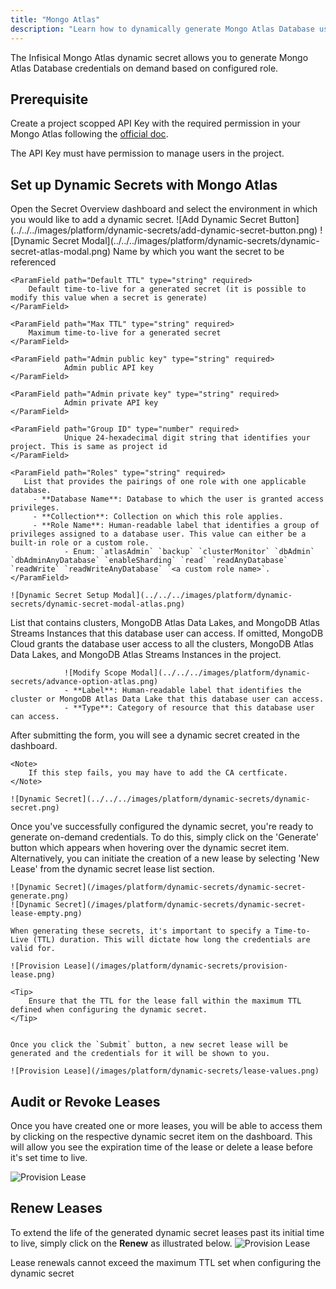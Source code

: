 ```yaml
---
title: "Mongo Atlas"
description: "Learn how to dynamically generate Mongo Atlas Database user credentials."
---
```


The Infisical Mongo Atlas dynamic secret allows you to generate Mongo Atlas Database credentials on demand based on configured role.

## Prerequisite
Create a project scopped API Key with the required permission in your Mongo Atlas following the [official doc](https://www.mongodb.com/docs/atlas/configure-api-access/#grant-programmatic-access-to-a-project).

<Info>
				The API Key must have permission to manage users in the project.
</Info>

## Set up Dynamic Secrets with Mongo Atlas

<Steps>
  <Step title="Open Secret Overview Dashboard">
	Open the Secret Overview dashboard and select the environment in which you would like to add a dynamic secret.
  </Step>
  <Step title="Click on the 'Add Dynamic Secret' button">
	![Add Dynamic Secret Button](../../../images/platform/dynamic-secrets/add-dynamic-secret-button.png)
  </Step>
  <Step title="Select Mongo Atlas">
	![Dynamic Secret Modal](../../../images/platform/dynamic-secrets/dynamic-secret-atlas-modal.png)
  </Step>
  <Step title="Provide the inputs for dynamic secret parameters">
	<ParamField path="Secret Name" type="string" required>
		Name by which you want the secret to be referenced
	</ParamField>

	<ParamField path="Default TTL" type="string" required>
		Default time-to-live for a generated secret (it is possible to modify this value when a secret is generate)
	</ParamField>

	<ParamField path="Max TTL" type="string" required>
		Maximum time-to-live for a generated secret
	</ParamField>

	<ParamField path="Admin public key" type="string" required>
				Admin public API key
	</ParamField>

	<ParamField path="Admin private key" type="string" required>
				Admin private API key
	</ParamField>

	<ParamField path="Group ID" type="number" required>
				Unique 24-hexadecimal digit string that identifies your project. This is same as project id
	</ParamField>

	<ParamField path="Roles" type="string" required>
	   List that provides the pairings of one role with one applicable database.
		 - **Database Name**: Database to which the user is granted access privileges.
		 - **Collection**: Collection on which this role applies.
		 - **Role Name**: Human-readable label that identifies a group of privileges assigned to a database user. This value can either be a built-in role or a custom role.
				- Enum: `atlasAdmin` `backup` `clusterMonitor` `dbAdmin` `dbAdminAnyDatabase` `enableSharding` `read` `readAnyDatabase` `readWrite` `readWriteAnyDatabase` `<a custom role name>`.
	</ParamField>

	![Dynamic Secret Setup Modal](../../../images/platform/dynamic-secrets/dynamic-secret-modal-atlas.png)

  </Step>
  <Step title="(Optional) Modify Access Scope">
  	List that contains clusters, MongoDB Atlas Data Lakes, and MongoDB Atlas Streams Instances that this database user can access. If omitted, MongoDB Cloud grants the database user access to all the clusters, MongoDB Atlas Data Lakes, and MongoDB Atlas Streams Instances in the project.

				![Modify Scope Modal](../../../images/platform/dynamic-secrets/advance-option-atlas.png)
				- **Label**: Human-readable label that identifies the cluster or MongoDB Atlas Data Lake that this database user can access.
				- **Type**: Category of resource that this database user can access.
  </Step>
  <Step title="Click 'Submit'">
  	After submitting the form, you will see a dynamic secret created in the dashboard. 

	<Note>
		If this step fails, you may have to add the CA certficate. 
	</Note>

	![Dynamic Secret](../../../images/platform/dynamic-secrets/dynamic-secret.png)
  </Step>
  <Step title="Generate dynamic secrets">
	Once you've successfully configured the dynamic secret, you're ready to generate on-demand credentials. 
	To do this, simply click on the 'Generate' button which appears when hovering over the dynamic secret item. 
	Alternatively, you can initiate the creation of a new lease by selecting 'New Lease' from the dynamic secret lease list section.

	![Dynamic Secret](/images/platform/dynamic-secrets/dynamic-secret-generate.png)
	![Dynamic Secret](/images/platform/dynamic-secrets/dynamic-secret-lease-empty.png)

	When generating these secrets, it's important to specify a Time-to-Live (TTL) duration. This will dictate how long the credentials are valid for.

	![Provision Lease](/images/platform/dynamic-secrets/provision-lease.png)

	<Tip>
		Ensure that the TTL for the lease fall within the maximum TTL defined when configuring the dynamic secret.
	</Tip>


	Once you click the `Submit` button, a new secret lease will be generated and the credentials for it will be shown to you. 

	![Provision Lease](/images/platform/dynamic-secrets/lease-values.png)
  </Step>
</Steps>

## Audit or Revoke Leases
Once you have created one or more leases, you will be able to access them by clicking on the respective dynamic secret item on the dashboard. 
This will allow you see the expiration time of the lease or delete a lease before it's set time to live.

![Provision Lease](/images/platform/dynamic-secrets/lease-data.png)

## Renew Leases
To extend the life of the generated dynamic secret leases past its initial time to live, simply click on the **Renew** as illustrated below.
![Provision Lease](/images/platform/dynamic-secrets/dynamic-secret-lease-renew.png)

<Warning>
	Lease renewals cannot exceed the maximum TTL set when configuring the dynamic secret
</Warning>
